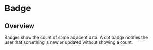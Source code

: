 
<Meta of={BadgeStories} />

# Badge

<ResourceLinks
  sourceCode="https://github.com/cultureamp/kaizen-design-system/tree/main/packages/components/src/Badge"
  figma="https://www.figma.com/file/ZRfnoNUXbGZv4eVWLbF4Az/%F0%9F%96%BC%EF%B8%8F-Component-Gallery?type=design&node-id=5-242&mode=design&t=ITSkv2Fu67xK6kBC-0"
  designGuidelines="https://cultureamp.atlassian.net/wiki/spaces/DesignSystem/pages/3064857333/Badge"
  className="!mb-8"
/>

<KaioNotification />

<Installation
  installCommand="yarn add @kaizen/components"
  importStatement='import { Badge } from "@kaizen/components"'
/>

## Overview

Badges show the count of some adjacent data. A dot badge notifies the user that something is new or updated without showing a count.

<Canvas of={BadgeStories.Playground} />
<Controls of={BadgeStories.Playground} />
